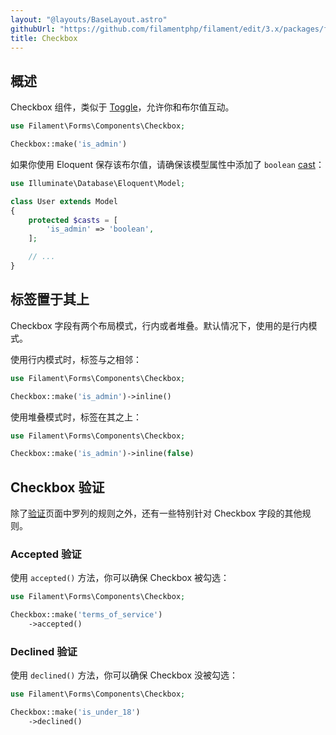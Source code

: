 ```yaml
---
layout: "@layouts/BaseLayout.astro"
githubUrl: "https://github.com/filamentphp/filament/edit/3.x/packages/forms/docs/03-fields/04-checkbox.md"
title: Checkbox
---
```


## 概述

Checkbox 组件，类似于 [Toggle](toggle)，允许你和布尔值互动。

```php
use Filament\Forms\Components\Checkbox;

Checkbox::make('is_admin')
```

<AutoScreenshot name="forms/fields/checkbox/simple" alt="Checkbox" version="3.x" />

如果你使用 Eloquent 保存该布尔值，请确保该模型属性中添加了 `boolean` [cast](https://laravel.com/docs/eloquent-mutators#attribute-casting)：

```php
use Illuminate\Database\Eloquent\Model;

class User extends Model
{
    protected $casts = [
        'is_admin' => 'boolean',
    ];

    // ...
}
```

## 标签置于其上

Checkbox 字段有两个布局模式，行内或者堆叠。默认情况下，使用的是行内模式。

使用行内模式时，标签与之相邻：

```php
use Filament\Forms\Components\Checkbox;

Checkbox::make('is_admin')->inline()
```

<AutoScreenshot name="forms/fields/checkbox/inline" alt="Checkbox with its label inline" version="3.x" />

使用堆叠模式时，标签在其之上：

```php
use Filament\Forms\Components\Checkbox;

Checkbox::make('is_admin')->inline(false)
```

<AutoScreenshot name="forms/fields/checkbox/not-inline" alt="Checkbox with its label above" version="3.x" />

## Checkbox 验证

除了[验证](../validation)页面中罗列的规则之外，还有一些特别针对 Checkbox 字段的其他规则。

### Accepted 验证

使用 `accepted()` 方法，你可以确保 Checkbox 被勾选：

```php
use Filament\Forms\Components\Checkbox;

Checkbox::make('terms_of_service')
    ->accepted()
```

### Declined 验证

使用 `declined()` 方法，你可以确保 Checkbox 没被勾选：

```php
use Filament\Forms\Components\Checkbox;

Checkbox::make('is_under_18')
    ->declined()
```
